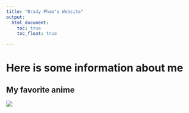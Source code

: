 ```yaml
---
title: "Brady Pham's Website"
output: 
  html_document:
    toc: true
    toc_float: true

---
```


# Here is some information about me

## My favorite anime
![](image/black clover.jpe)

